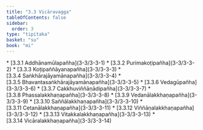 ```yaml
---
title: "3.3 Vicāravagga"
tableOfContents: false
sidebar:
  order: 3
type: "tipitaka"
basket: "su"
book: "mi"
---
```



<DynamicBreadcrumb />



<TableOfContents book="mi" section="3.3">
* [3.3.1 Addhānamūlapañha](3-3/3-3-1)
* [3.3.2 Purimakoṭipañha](3-3/3-3-2)
* [3.3.3 Koṭipaññāyanapañha](3-3/3-3-3)
* [3.3.4 Saṅkhārajāyamānapañha](3-3/3-3-4)
* [3.3.5 Bhavantasaṅkhārajāyamānapañha](3-3/3-3-5)
* [3.3.6 Vedagūpañha](3-3/3-3-6)
* [3.3.7 Cakkhuviññāṇādipañha](3-3/3-3-7)
* [3.3.8 Phassalakkhaṇapañha](3-3/3-3-8)
* [3.3.9 Vedanālakkhaṇapañha](3-3/3-3-9)
* [3.3.10 Saññālakkhaṇapañha](3-3/3-3-10)
* [3.3.11 Cetanālakkhaṇapañha](3-3/3-3-11)
* [3.3.12 Viññāṇalakkhaṇapañha](3-3/3-3-12)
* [3.3.13 Vitakkalakkhaṇapañha](3-3/3-3-13)
* [3.3.14 Vicāralakkhaṇapañha](3-3/3-3-14)
</TableOfContents>
